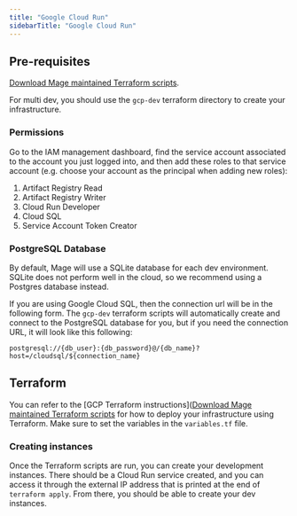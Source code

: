 ```yaml
---
title: "Google Cloud Run"
sidebarTitle: "Google Cloud Run"
---
```


## Pre-requisites

[Download Mage maintained Terraform scripts](/production/deploying-to-cloud/using-terraform).

For multi dev, you should use the `gcp-dev` terraform directory to create your infrastructure.

### Permissions

Go to the IAM management dashboard, find the service account associated to the
account you just logged into, and then add these roles to that service account
(e.g. choose your account as the principal when adding new roles):

1. Artifact Registry Read
2. Artifact Registry Writer
3. Cloud Run Developer
4. Cloud SQL
5. Service Account Token Creator

### PostgreSQL Database

By default, Mage will use a SQLite database for each dev environment. SQLite
does not perform well in the cloud, so we recommend using a Postgres database
instead.

If you are using Google Cloud SQL, then the connection url will be in the following
form. The `gcp-dev` terraform scripts will automatically create and connect to the PostgreSQL
database for you, but if you need the connection URL, it will look like this following:

```
postgresql://{db_user}:{db_password}@/{db_name}?host=/cloudsql/${connection_name}
```

## Terraform

You can refer to the [GCP Terraform instructions]([Download Mage maintained Terraform scripts](/production/deploying-to-cloud/gcp/setup)
for how to deploy your infrastructure using Terraform. Make sure to set the variables in the
`variables.tf` file.

### Creating instances

Once the Terraform scripts are run, you can create your development instances. There should be
a Cloud Run service created, and you can access it through the external IP address that is printed
at the end of `terraform apply`. From there, you should be able to create your dev instances.